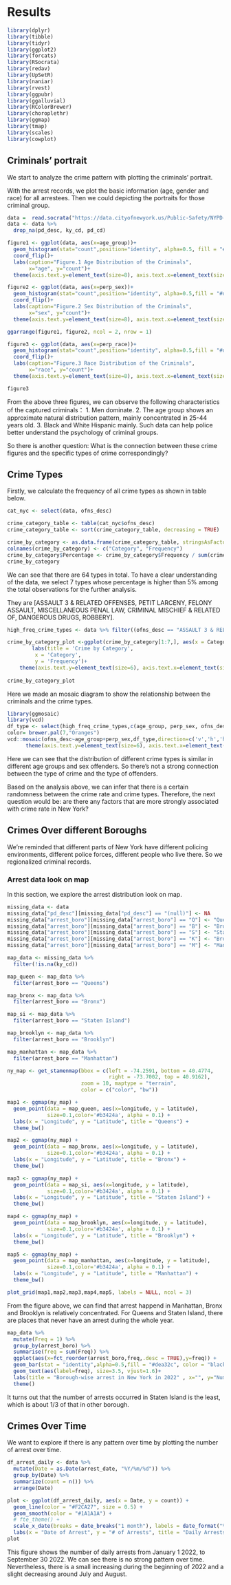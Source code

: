 # Results


```r
library(dplyr)
library(tibble)
library(tidyr)
library(ggplot2)
library(forcats)
library(RSocrata)
library(redav)
library(UpSetR)
library(naniar)
library(rvest)
library(ggpubr)
library(ggalluvial)
library(RColorBrewer)
library(choroplethr)
library(ggmap)
library(tmap)
library(scales)
library(cowplot)
```

## Criminals' portrait

We start to analyze the crime pattern with plotting the criminals' portrait.

With the arrest records, we plot the basic information (age, gender and race) for all arrestees. Then we could depicting the portraits for those criminal group.


```r
data =  read.socrata("https://data.cityofnewyork.us/Public-Safety/NYPD-Arrest-Data-Year-to-Date-/uip8-fykc")
data <- data %>%
  drop_na(pd_desc, ky_cd, pd_cd)

figure1 <- ggplot(data, aes(x=age_group))+ 
  geom_histogram(stat="count",position="identity", alpha=0.5, fill = "#dea32c")+
  coord_flip()+
  labs(caption="Figure.1 Age Distribution of the Criminals", 
       x="age", y="count")+ 
  theme(axis.text.y=element_text(size=8), axis.text.x=element_text(size=8))

figure2 <- ggplot(data, aes(x=perp_sex))+ 
  geom_histogram(stat="count",position="identity", alpha=0.5,fill = "#dea32c")+
  coord_flip()+
  labs(caption="Figure.2 Sex Distribution of the Criminals", 
       x="sex", y="count")+ 
  theme(axis.text.y=element_text(size=8), axis.text.x=element_text(size=8))

ggarrange(figure1, figure2, ncol = 2, nrow = 1)
```


```r
figure3 <- ggplot(data, aes(x=perp_race))+ 
  geom_histogram(stat="count",position="identity", alpha=0.5,fill = "#dea32c")+
  coord_flip()+
  labs(caption="Figure.3 Race Distribution of the Criminals", 
       x="race", y="count")+ 
  theme(axis.text.y=element_text(size=8), axis.text.x=element_text(size=8))

figure3
```

From the above three figures, we can observe the following characteristics of the captured criminals：
1. Men dominate.
2. The age group shows an approximate natural distribution pattern, mainly concentrated in 25-44 years old.
3. Black and White Hispanic mainly.
Such data can help police better understand the psychology of criminal groups.


So there is another question: What is the connection between these crime figures and the specific types of crime correspondingly?

## Crime Types

Firstly, we calculate the frequency of all crime types as shown in table below.

```r
cat_nyc <- select(data, ofns_desc)

crime_category_table <- table(cat_nyc$ofns_desc)
crime_category_table <- sort(crime_category_table, decreasing = TRUE)

crime_by_category <- as.data.frame(crime_category_table, stringsAsFactors = FALSE)
colnames(crime_by_category) <- c("Category", "Frequency")
crime_by_category$Percentage <- crime_by_category$Frequency / sum(crime_by_category$Frequency) * 100
crime_by_category 
```

We can see that there are 64 types in total. To have a clear understanding of the data, we select 7 types whose percentage is higher than 5% among the total observations for the further analysis.

They are [ASSAULT 3 & RELATED OFFENSES, PETIT LARCENY, FELONY ASSAULT, MISCELLANEOUS PENAL LAW, CRIMINAL MISCHIEF & RELATED OF, DANGEROUS DRUGS, ROBBERY].

```r
high_freq_crime_types <- data %>% filter((ofns_desc == "ASSAULT 3 & RELATED OFFENSES") | (ofns_desc == "PETIT LARCENY") | (ofns_desc == "FELONY ASSAULT") | (ofns_desc == "MISCELLANEOUS PENAL LAW") | (ofns_desc == "CRIMINAL MISCHIEF & RELATED OF") | (ofns_desc == "DANGEROUS DRUGS") | (ofns_desc == "ROBBERY") )

crime_by_category_plot <-ggplot(crime_by_category[1:7,], aes(x = Category, y = Frequency)) +     geom_histogram(stat="identity",alpha=0.5,fill = "#dea32c") + 
        labs(title = 'Crime by Category',
         x = 'Category',
         y = 'Frequency')+
    theme(axis.text.y=element_text(size=6), axis.text.x=element_text(size=4))
  
crime_by_category_plot
```


Here we made an mosaic diagram to show the relationship between the criminals and the crime types.

```r
library(ggmosaic)
library(vcd)
df_type <- select(high_freq_crime_types,c(age_group, perp_sex, ofns_desc))
color= brewer.pal(7,"Oranges")
vcd::mosaic(ofns_desc~age_group+perp_sex,df_type,direction=c('v','h','h'),highlighting_fill=color,alpha=0.5,fontsize=6, labeling = vcd::labeling_border(rot_labels = c(0, 0, 90, 0), abbreviate_labs = c(5, 1, 1)))+
      theme(axis.text.y=element_text(size=6), axis.text.x=element_text(size=4))
```

Here we can see that the distribution of different crime types is similar in different age groups and sex offenders. So there's not a strong connection between the type of crime and the type of offenders.

Based on the analysis above, we can infer that there is a certain randomness between the crime rate and crime types. Therefore, the next question would be: are there any factors that are more strongly associated with crime rate in New York?

## Crimes Over different Boroughs

We're reminded that different parts of New York have different policing environments, different police forces, different people who live there. So we regionalized criminal records.

### Arrest data look on map

In this section, we explore the arrest distribution look on map.

```r
missing_data <- data
missing_data["pd_desc"][missing_data["pd_desc"] == "(null)"] <- NA
missing_data["arrest_boro"][missing_data["arrest_boro"] == "Q"] <- "Queens"
missing_data["arrest_boro"][missing_data["arrest_boro"] == "B"] <- "Bronx"
missing_data["arrest_boro"][missing_data["arrest_boro"] == "S"] <- "Staten Island"
missing_data["arrest_boro"][missing_data["arrest_boro"] == "K"] <- "Brooklyn"
missing_data["arrest_boro"][missing_data["arrest_boro"] == "M"] <- "Manhattan"

map_data <- missing_data %>%
  filter(!is.na(ky_cd))

```


```r

map_queen <- map_data %>%
  filter(arrest_boro == "Queens")

map_bronx <- map_data %>%
  filter(arrest_boro == "Bronx")

map_si <- map_data %>%
  filter(arrest_boro == "Staten Island")

map_brooklyn <- map_data %>%
  filter(arrest_boro == "Brooklyn")

map_manhattan <- map_data %>%
  filter(arrest_boro == "Manhattan")

ny_map <- get_stamenmap(bbox = c(left = -74.2591, bottom = 40.4774, 
                                 right = -73.7002, top = 40.9162),
                        zoom = 10, maptype = "terrain",
                        color = c("color", "bw"))

map1 <- ggmap(ny_map) +
  geom_point(data = map_queen, aes(x=longitude, y = latitude),
             size=0.1,color='#b3424a', alpha = 0.1) +
  labs(x = "Longitude", y = "Latitude", title = "Queens") + 
  theme_bw()

map2 <- ggmap(ny_map) +
  geom_point(data = map_bronx, aes(x=longitude, y = latitude),
             size=0.1,color='#b3424a', alpha = 0.1) +
  labs(x = "Longitude", y = "Latitude", title = "Bronx") + 
  theme_bw()

map3 <- ggmap(ny_map) +
  geom_point(data = map_si, aes(x=longitude, y = latitude),
             size=0.1,color='#b3424a', alpha = 0.1) +
  labs(x = "Longitude", y = "Latitude", title = "Staten Island") + 
  theme_bw()

map4 <- ggmap(ny_map) +
  geom_point(data = map_brooklyn, aes(x=longitude, y = latitude),
             size=0.1,color='#b3424a', alpha = 0.1) +
  labs(x = "Longitude", y = "Latitude", title = "Brooklyn") + 
  theme_bw()

map5 <- ggmap(ny_map) +
  geom_point(data = map_manhattan, aes(x=longitude, y = latitude),
             size=0.1,color='#b3424a', alpha = 0.1) +
  labs(x = "Longitude", y = "Latitude", title = "Manhattan") + 
  theme_bw()

plot_grid(map1,map2,map3,map4,map5, labels = NULL, ncol = 3)

```

From the figure above, we can find that arrest happend in Manhattan, Bronx and Brooklyn is relatively concentrated. For Queens and Staten Island, there are places that never have an arrest during the whole year.

```r
map_data %>%
  mutate(Freq = 1) %>%
  group_by(arrest_boro) %>%
  summarise(freq = sum(Freq)) %>%
  ggplot(aes(x=fct_reorder(arrest_boro,freq,.desc = TRUE),y=freq)) +
  geom_bar(stat = "identity",alpha=0.5,fill = "#dea32c", color = "black", alpha = 0.8) +
  geom_text(aes(label=freq), size=3.5, vjust=1.6)+
  labs(title = "Borough-wise arrest in New York in 2022" , x="", y="Number of Arrest") +
  theme()
```

It turns out that the number of arrests occurred in Staten Island is the least, which is about 1/3 of that in other borough.


## Crimes Over Time

We want to explore if there is any pattern over time by plotting the number of arrest over time.

```r
df_arrest_daily <- data %>%
  mutate(Date = as.Date(arrest_date, "%Y/%m/%d")) %>%
  group_by(Date) %>%
  summarize(count = n()) %>%
  arrange(Date)

plot <- ggplot(df_arrest_daily, aes(x = Date, y = count)) +
  geom_line(color = "#F2CA27", size = 0.5) +
  geom_smooth(color = "#1A1A1A") +
  # fte_theme() +
  scale_x_date(breaks = date_breaks("1 month"), labels = date_format("%m")) +
  labs(x = "Date of Arrest", y = "# of Arrests", title = "Daily Arrests from 01/01/2022 to 9/30/2022")
plot
```

This figure shows the number of daily arrests from January 1 2022, to September 30 2022. We can see there is no strong pattern over time. Nevertheless, there is a small increasing during the beginning of 2022 and a slight decreasing around July and August.

